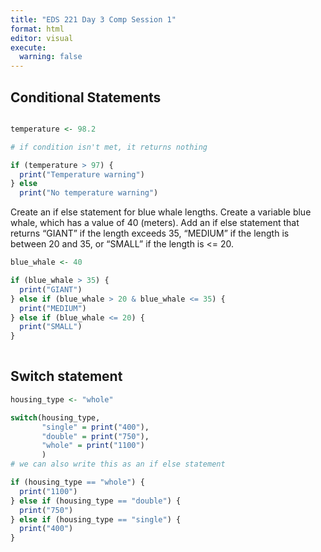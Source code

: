 ```yaml
---
title: "EDS 221 Day 3 Comp Session 1"
format: html
editor: visual
execute: 
  warning: false
---
```


## Conditional Statements

```r

```

```r
temperature <- 98.2

# if condition isn't met, it returns nothing

if (temperature > 97) {
  print("Temperature warning")
} else 
  print("No temperature warning")
```

Create an if else statement for blue whale lengths. Create a variable blue whale, which has a value of 40 (meters). Add an if else statement that returns "GIANT" if the length exceeds 35, "MEDIUM" if the length is between 20 and 35, or "SMALL" if the length is \<= 20.

```r

blue_whale <- 40

if (blue_whale > 35) {
  print("GIANT")
} else if (blue_whale > 20 & blue_whale <= 35) {
  print("MEDIUM")
} else if (blue_whale <= 20) {
  print("SMALL")
}
  

```

## Switch statement

```r
housing_type <- "whole"

switch(housing_type, 
       "single" = print("400"),
       "double" = print("750"),
       "whole" = print("1100")
       )
# we can also write this as an if else statement
```

```r
if (housing_type == "whole") {
  print("1100")
} else if (housing_type == "double") {
  print("750")
} else if (housing_type == "single") {
  print("400")
}
```
